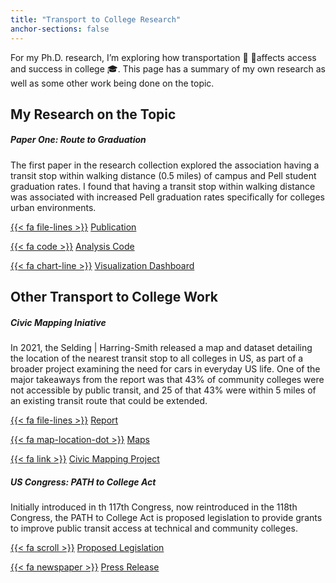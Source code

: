 ```yaml
---
title: "Transport to College Research"
anchor-sections: false
---
```


For my Ph.D. research, I'm exploring how transportation 🚌 🚏affects access and success in college 🎓. This page has a summary of my own research as well as some other work being done on the topic.

## My Research on the Topic

##### Paper One: Route to Graduation

The first paper in the research collection explored the association having a transit stop within walking distance (0.5 miles) of campus and Pell student graduation rates. I found that having a transit stop within walking distance was associated with increased Pell graduation rates specifically for colleges urban environments.

[{{< fa file-lines >}}](https://doi.org/10.1177/15210251231156421)
[Publication](https://doi.org/10.1177/15210251231156421) 

[{{< fa code >}}](https://github.com/ttalVlatt/Route-to-Graduation)
[Analysis Code](https://github.com/ttalVlatt/Route-to-Graduation)

[{{< fa chart-line >}}](https://ttalvlatt.shinyapps.io/rtg-dashboard/)
[Visualization Dashboard](https://ttalvlatt.shinyapps.io/rtg-dashboard/)

## Other Transport to College Work

##### Civic Mapping Iniative

In 2021, the Selding | Harring-Smith released a map and dataset detailing the location of the nearest transit stop to all colleges in US, as part of a broader project examining the need for cars in everyday US life. One of the major takeaways from the report was that 43% of community colleges were not accessible by public transit, and 25 of that 43% were within 5 miles of an existing transit route that could be extended.

[{{< fa file-lines >}}](https://www.civicmaps.org/s/shsf-transit-guide-FINAL-2022-v2.pdf)
[Report](https://www.civicmaps.org/s/shsf-transit-guide-FINAL-2022-v2.pdf)

[{{< fa map-location-dot >}}](https://www.civicmaps.org/community-technical-college-transit-map)
[Maps](https://www.civicmaps.org/community-technical-college-transit-map)

[{{< fa link >}}](https://www.civicmaps.org)
[Civic Mapping Project](https://www.civicmaps.org)


##### US Congress: PATH to College Act

Initially introduced in th 117th Congress, now reintroduced in the 118th Congress, the PATH to College Act is proposed legislation to provide grants to improve public transit access at technical and community colleges.

[{{< fa scroll >}}](https://www.congress.gov/bill/118th-congress/house-bill/3411)
[Proposed Legislation](https://www.congress.gov/bill/118th-congress/house-bill/3411)

[{{< fa newspaper >}}](https://fitzpatrick.house.gov/2023/5/fitzpatrick-introduces-bipartisan-path-to-college-act)
[Press Release](https://fitzpatrick.house.gov/2023/5/fitzpatrick-introduces-bipartisan-path-to-college-act)

